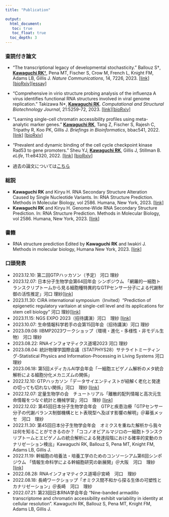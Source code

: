 ```yaml
---
title: "Publication"

output: 
  html_document:
   toc: true
   toc_float: true
  toc_depth: 3
---
```




### 査読付き論文
* "The transcriptional legacy of developmental stochasticity." Ballouz S†, <u>**Kawaguchi RK**†</u>, Pena MT, Fischer S, Crow M, French L, Knight FM, Adams LB, Gillis J. *Nature Communications*, 14, 7226, 2023. [[link]](https://www.nature.com/articles/s41467-023-43024-5) [[bioRxiv]](https://www.biorxiv.org/content/10.1101/2019.12.11.873265v1)[[essay]](https://carushi.github.io/cb_lab/essay.html)
* "Comprehensive in virio structure probing analysis of the influenza A virus identifies functional RNA structures involved in viral genome replication." Takizawa N\*, <u>**Kawaguchi RK**</u>. *Computational and Structural Biotechnology Journal*, 21:5259-72, 2023. 
[[link]](https://www.sciencedirect.com/science/article/pii/S2001037023003926)[[bioRxiv]](https://www.biorxiv.org/content/10.1101/2020.03.05.975870v2)
* "Learning single-cell chromatin accessibility profiles using meta-analytic marker genes." <u>**Kawaguchi RK**</u>, Tang Z, Fischer S, Rajesh C, Tripathy R, Koo PK, Gillis J. *Briefings in Bioinformatics*, bbac541, 2022. [[link]](https://academic.oup.com/bib/advance-article/doi/10.1093/bib/bbac541/6957249) [[bioRxiv]](https://www.biorxiv.org/content/10.1101/2021.04.01.438068v2)
* "Prevalent and dynamic binding of the cell cycle checkpoint kinase Rad53 to gene promoters." Sheu YJ, <u>**Kawaguchi RK**</u>, Gillis J, Stillman B. *eLife*, 11:e84320, 2022. [[link]](https://elifesciences.org/articles/84320) [[bioRxiv]](https://www.biorxiv.org/content/10.1101/2021.05.23.445333v3)
 
* 過去の論文については[こちら](https://scholar.google.com/citations?user=BLtM6hoAAAAJ)


### 総説
* **Kawaguchi RK** and Kiryu H. RNA Secondary Structure Alteration Caused by Single Nucleotide Variants. In: RNA Structure Prediction. Methods in Molecular Biology, vol 2586. Humana, New York, 2023. [[link]](https://doi.org/10.1007/978-1-0716-2768-6_7)
* **Kawaguchi RK** and Kiryu H. Genome-Wide RNA Secondary Structure Prediction. In: RNA Structure Prediction. Methods in Molecular Biology, vol 2586. Humana, New York, 2023. [[link]](https://doi.org/10.1007/978-1-0716-2768-6_3)

### 書籍
* RNA structure prediction Edited by **Kawaguchi RK** and Iwakiri J. Methods in molecular biology, Humana New York, 2023. [[link]](https://doi.org/10.1007/978-1-0716-2768-6)

### 口頭発表
* 2023.12.10: 第二回GTPハッカソン（予定） 河口 理紗
* 2023.12.07: 日本分子生物学会第64回年会 シンポジウム 「網羅的一細胞トランスクリプトームから見る細胞種特異的なGTPセンサー分子による代謝制御の活性推定」河口 理紗[[link]](https://www2.aeplan.co.jp/mbsj2023/)
* 2023.11.30: CiRA international symposium（Invited）"Prediction of epigenetic regulatory varitaion at single-cell level and its applications for stem cell biology" 河口 理紗[[link]](https://cscenter.co.jp/cira2023/)
* 2023.11.15: NGS EXPO 2023（招待講演）河口　理紗 [[link]](https://ngsexpo55.sakura.ne.jp/expo2023/index.html#home)
* 2023.10.07: 生命情報科学若手の会第15回年会（招待講演）河口 理紗
* 2023.09.08: IIBMP2023ワークショップ（環境・進化・多様性・非モデル生物） 河口 理紗
* 2023.08.22: RNAインフォマティクス道場2023 河口 理紗
* 2023.08.04: 統計物理学国際会議（STATPHYS28）サテライトミーティング-Statistical Physics and Information-Processing in Living Systems 河口 理紗
* 2023.06.18: 第5回メディカルAI学会年会「一細胞エピゲノム解析のメタ統合解析による細胞分化メカニズムの関係」
* 2022.12.10: GTPハッカソン「データサイエンティストが紐解く老化と発達の切っても切れない関係」河口　理紗 [[link]](https://en.gtp-project.net/20221209-11)
* 2022.12.07: 定量生物学の会　チュートリアル「離散的配列情報と高次元生命情報をつなぐ統計と機械学習」河口　理紗 [[link]](https://q-bio.jp/index.php?title=2022_10thqbio_tutorial)
* 2022.12.02: 第45回日本分子生物学会年会　GTPと疾患治療「GTPセンサー分子の代謝バランス制御機構とヒト表現型へ及ぼす影響の解明」＠幕張メッセ　河口　理紗
* 2022.11.30: 第45回日本分子生物学会年会　オミクスを重ねた解析から我々は何を知ることができるのか？「ココノオビアルマジロの一細胞トランスクリプトームとエピゲノムの統合解析による発達段階における確率的変動のカナリゼーション検出」Kawaguchi RK, Ballouz S, Pena MT, Knight FM, Adams LB, Gillis J.
* 2022.11.19: 幹細胞の培養法・培養工学のためのコンソーシアム第6回シンポジウム 「情報生命科学による幹細胞研究の新展開」＠大阪　河口　理紗 [[link]](https://www.eng.osaka-u.ac.jp/ja/topics/events/12632/)
* 2022.08.28: RNAインフォマティクス道場＠宮崎　河口　理紗
* 2022.08.18: 長崎ワークショップ「オミクス間不和から探る生体の可塑性とカナリゼーション」＠長崎　河口　理紗
* 2022.07.21: 第23回日本RNA学会年会 "Nine-banded armadillo transcriptome and chromatin accessibility exhibit variability in identity at cellular resolution". Kawaguchi RK, Ballouz S, Pena MT, Knight FM, Adams LB, Gillis J.

